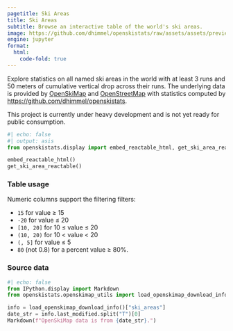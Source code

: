 ```yaml
---
pagetitle: Ski Areas
title: Ski Areas
subtitle: Browse an interactive table of the world's ski areas.
image: https://github.com/dhimmel/openskistats/raw/assets/assets/preview-table.png
engine: jupyter
format:
  html:
    code-fold: true
---
```


Explore statistics on all named ski areas in the world with at least 3 runs and 50 meters of cumulative vertical drop across their runs.
The underlying data is provided by [OpenSkiMap](https://openskimap.org) and [OpenStreetMap](https://www.openstreetmap.org) with statistics computed by <https://github.com/dhimmel/openskistats>.

::: {.callout-warning}
This project is currently under heavy development and is not yet ready for public consumption.
:::

::: {.column-screen-inset}
```python
#| echo: false
#| output: asis
from openskistats.display import embed_reactable_html, get_ski_area_reactable

embed_reactable_html()
get_ski_area_reactable()
```
:::

### Table usage

Numeric columns support the filtering filters:

- `15` for value ≥ 15
- `-20` for value ≤ 20
- `[10, 20]` for 10 ≤ value ≤ 20
- `(10, 20)` for 10 < value < 20
- `(, 5]` for value ≤ 5
- `80` (not 0.8) for a percent value ≥ 80%.


### Source data 

```python
#| echo: false
from IPython.display import Markdown
from openskistats.openskimap_utils import load_openskimap_download_info

info = load_openskimap_download_info()["ski_areas"]
date_str = info.last_modified.split("T")[0]
Markdown(f"OpenSkiMap data is from {date_str}.")
```
